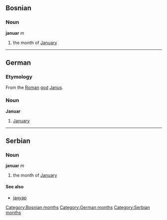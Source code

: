 ==Bosnian==
===Noun===
'''januar''' ''m''
#the month of [[January]]
[[Category:Bosnian months]]
----
==German==
===Etymology===
From the [[Roman]] [[god]] [[Janus]].
===Noun===
'''Januar'''
# [[January]]
[[Category:German months]]
----
==Serbian==
===Noun===
'''januar''' ''m''
#the month of [[January]]
====See also====
*[[јануар]]
[[Category:Serbian months]]
